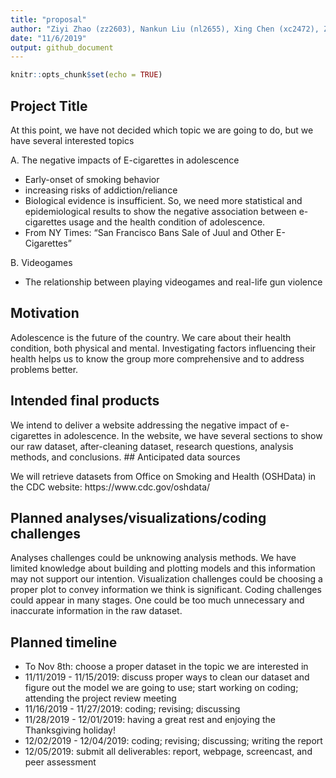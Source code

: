 ```yaml
---
title: "proposal"
author: "Ziyi Zhao (zz2603), Nankun Liu (nl2655), Xing Chen (xc2472), Ziyang Chen (zc2443), Lu Chen (lc3391)"
date: "11/6/2019"
output: github_document
---
```


```r
knitr::opts_chunk$set(echo = TRUE)
```

## Project Title

At this point, we have not decided which topic we are going to do, but we have several interested topics

A. The negative impacts of E-cigarettes in adolescence

  - Early-onset of smoking behavior
  - increasing risks of addiction/reliance   
  - Biological evidence is insufficient. So, we need more statistical and epidemiological results to show the negative association between e-cigarettes usage and the health condition of adolescence.
  - From NY Times: “San Francisco Bans Sale of Juul and Other E-Cigarettes”

B. Videogames 

  - The relationship between playing videogames and real-life gun violence
  
## Motivation

Adolescence is the future of the country. We care about their health condition, both physical and mental. Investigating factors influencing their health helps us to know the group more comprehensive and to address problems better.

## Intended final products

We intend to deliver a website addressing the negative impact of e-cigarettes in adolescence. In the website, we have several sections to show our raw dataset, after-cleaning dataset, research questions, analysis methods, and conclusions. 
## Anticipated data sources

We will retrieve datasets from Office on Smoking and Health (OSHData) in the CDC website: https://www.cdc.gov/oshdata/

## Planned analyses/visualizations/coding challenges

Analyses challenges could be unknowing analysis methods. We have limited knowledge about building and plotting models and this information may not support our intention.
Visualization challenges could be choosing a proper plot to convey information we think is significant. 
Coding challenges could appear in many stages. One could be too much unnecessary and inaccurate information in the raw dataset. 

## Planned timeline

- To Nov 8th: choose a proper dataset in the topic we are interested in
- 11/11/2019 - 11/15/2019: discuss proper ways to clean our dataset and figure out the model we are going to use; start working on coding; attending the project review meeting
- 11/16/2019 - 11/27/2019: coding; revising; discussing
- 11/28/2019 - 12/01/2019: having a great rest and enjoying the Thanksgiving holiday!
- 12/02/2019 - 12/04/2019: coding; revising; discussing; writing the report
- 12/05/2019: submit all deliverables: report, webpage, screencast, and peer assessment






